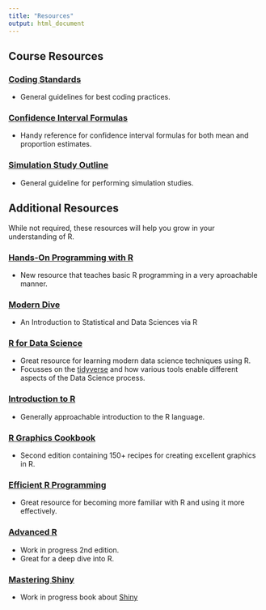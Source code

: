 ```yaml
---
title: "Resources"
output: html_document
---
```


## Course Resources
### [Coding Standards](coding-standards.html)
+ General guidelines for best coding practices.

### [Confidence Interval Formulas](ci_formulas.html)
+ Handy reference for confidence interval formulas for both mean and proportion 
estimates.

### [Simulation Study Outline](sim-study-outline.html)
+ General guideline for performing simulation studies.

## Additional Resources
While not required, these resources will help you grow in your understanding of
R.

### [Hands-On Programming with R](https://rstudio-education.github.io/hopr/){target="_blank"}
+ New resource that teaches basic R programming in a very aproachable manner.

### [Modern Dive](https://moderndive.com/index.html){target="_blank"}
+ An Introduction to Statistical and Data Sciences via R

### [R for Data Science](http://r4ds.had.co.nz){target="_blank"}
* Great resource for learning modern data science techniques using R.
* Focusses on the [tidyverse](https://www.tidyverse.org) and how various tools
enable different aspects of the Data Science process.

### [Introduction to R](https://colinfay.me/intro-to-r/){target="_blank"}
+ Generally approachable introduction to the R language.

### [R Graphics Cookbook](https://r-graphics.org/){target="_blank"}
+ Second edition containing 150+ recipes for creating excellent graphics in R.

### [Efficient R Programming](https://csgillespie.github.io/efficientR/){target="_blank"}
* Great resource for becoming more familiar with R and using it more effectively.

### [Advanced R](https://adv-r.hadley.nz){target="_blank"}
* Work in progress 2nd edition.
* Great for a deep dive into R.

### [Mastering Shiny](https://mastering-shiny.org/){target="_blank"}
* Work in progress book about [Shiny](http://shiny.rstudio.com/){target="_blank"}
